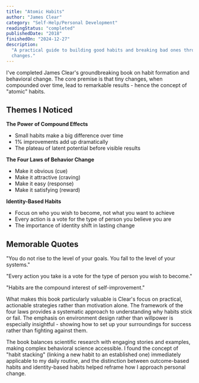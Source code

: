 ```yaml
---
title: "Atomic Habits"
author: "James Clear"
category: "Self-Help/Personal Development"
readingStatus: "completed"
publishedDate: "2018"
finishedOn: "2024-12-27"
description:
  "A practical guide to building good habits and breaking bad ones through small, incremental
  changes."
---
```


I've completed James Clear's groundbreaking book on habit formation and behavioral change. The core
premise is that tiny changes, when compounded over time, lead to remarkable results - hence the
concept of "atomic" habits.

## Themes I Noticed

**The Power of Compound Effects**

- Small habits make a big difference over time
- 1% improvements add up dramatically
- The plateau of latent potential before visible results

**The Four Laws of Behavior Change**

- Make it obvious (cue)
- Make it attractive (craving)
- Make it easy (response)
- Make it satisfying (reward)

**Identity-Based Habits**

- Focus on who you wish to become, not what you want to achieve
- Every action is a vote for the type of person you believe you are
- The importance of identity shift in lasting change

## Memorable Quotes

"You do not rise to the level of your goals. You fall to the level of your systems."

"Every action you take is a vote for the type of person you wish to become."

"Habits are the compound interest of self-improvement."

What makes this book particularly valuable is Clear's focus on practical, actionable strategies
rather than motivation alone. The framework of the four laws provides a systematic approach to
understanding why habits stick or fail. The emphasis on environment design rather than willpower is
especially insightful - showing how to set up your surroundings for success rather than fighting
against them.

The book balances scientific research with engaging stories and examples, making complex behavioral
science accessible. I found the concept of "habit stacking" (linking a new habit to an established
one) immediately applicable to my daily routine, and the distinction between outcome-based habits
and identity-based habits helped reframe how I approach personal change.
